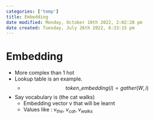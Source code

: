 ```yaml
---
categories: ['temp']
title: Embedding
date modified: Monday, October 10th 2022, 2:02:28 pm
date created: Tuesday, July 26th 2022, 8:33:15 pm
---
```


# Embedding
- More complex than 1 hot
- Lookup table is an example.
	- $$token\_embedding(i) = gather(W, i)$$
- Say vocabulary is (the cat walks)
	- Embedding vector v that will be learnt
	- Values like : $v_{the}$, $v_{cat}$, $v_{walks}$



